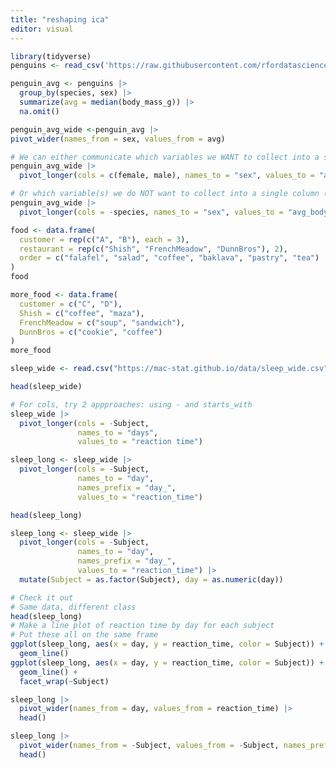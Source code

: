 ```yaml
---
title: "reshaping ica"
editor: visual
---
```


```r
library(tidyverse)
penguins <- read_csv('https://raw.githubusercontent.com/rfordatascience/tidytuesday/master/data/2020/2020-07-28/penguins.csv')
```

```r
penguin_avg <- penguins |>
  group_by(species, sex) |>
  summarize(avg = median(body_mass_g)) |>
  na.omit() 
```

```r
penguin_avg_wide <-penguin_avg |>
pivot_wider(names_from = sex, values_from = avg)
```

```r
# We can either communicate which variables we WANT to collect into a single column (female, male)
penguin_avg_wide |> 
  pivot_longer(cols = c(female, male), names_to = "sex", values_to = "avg_body_mass")
```

```r
# Or which variable(s) we do NOT want to collect into a single column (sex)
penguin_avg_wide |> 
  pivot_longer(cols = -species, names_to = "sex", values_to = "avg_body_mass")
```

```r
food <- data.frame(
  customer = rep(c("A", "B"), each = 3),
  restaurant = rep(c("Shish", "FrenchMeadow", "DunnBros"), 2),
  order = c("falafel", "salad", "coffee", "baklava", "pastry", "tea")
)
food
```

```r
more_food <- data.frame(
  customer = c("C", "D"),
  Shish = c("coffee", "maza"),
  FrenchMeadow = c("soup", "sandwich"),
  DunnBros = c("cookie", "coffee")
)
more_food
```

```r
sleep_wide <- read.csv("https://mac-stat.github.io/data/sleep_wide.csv")

head(sleep_wide)
```

```r
# For cols, try 2 appproaches: using - and starts_with
sleep_wide |>
  pivot_longer(cols = -Subject, 
               names_to = "days", 
               values_to = "reaction time")
```
```r
sleep_long <- sleep_wide |>
  pivot_longer(cols = -Subject,
               names_to = "day",
               names_prefix = "day_",
               values_to = "reaction_time")

head(sleep_long)
```
```r
sleep_long <- sleep_wide |>
  pivot_longer(cols = -Subject,
               names_to = "day",
               names_prefix = "day_",
               values_to = "reaction_time") |> 
  mutate(Subject = as.factor(Subject), day = as.numeric(day))

# Check it out
# Same data, different class
head(sleep_long)
# Make a line plot of reaction time by day for each subject
# Put these all on the same frame
ggplot(sleep_long, aes(x = day, y = reaction_time, color = Subject)) +
  geom_line()
ggplot(sleep_long, aes(x = day, y = reaction_time, color = Subject)) +
  geom_line() +
  facet_wrap(~Subject)
```
```r
sleep_long |>
  pivot_wider(names_from = day, values_from = reaction_time) |>
  head()
```

```r
sleep_long |>
  pivot_wider(names_from = -Subject, values_from = -Subject, names_prefix = "day_") |>
  head()
```

